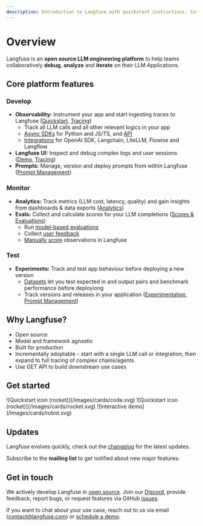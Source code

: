 ```yaml
---
description: Introduction to Langfuse with quickstart instructions, tutorials, and more.
---
```



# Overview

Langfuse is an **open source LLM engineering platform** to help teams collaboratively **debug**, **analyze** and **iterate** on their LLM Applications.

## Core platform features

### Develop

- **Observability:** Instrument your app and start ingesting traces to Langfuse ([Quickstart](https://langfuse.com/docs/get-started), [Tracing](https://langfuse.com/docs/tracing))
  - Track all LLM calls and all other relevant logics in your app
  - [Async SDKs](/docs/sdk/overview) for Python and JS/TS, and [API](https://api.reference.langfuse.com)
  - [Integrations](https://langfuse.com/docs/integrations) for OpenAI SDK, Langchain, LiteLLM, Flowise and Langflow
- **Langfuse UI:** Inspect and debug complex logs and user sessions ([Demo](https://langfuse.com/docs/demo), [Tracing](https://langfuse.com/docs/tracing))
- **Prompts:** Manage, version and deploy prompts from within Langfuse ([Prompt Management](https://langfuse.com/docs/prompts))

### Monitor

- **Analytics:** Track metrics (LLM cost, latency, quality) and gain insights from dashboards & data exports ([Analytics](https://langfuse.com/docs/analytics))
- **Evals:** Collect and calculate scores for your LLM completions ([Scores & Evaluations](https://langfuse.com/docs/scores))
  - Run [model-based evaluations](https://langfuse.com/docs/scores/model-based-evals)
  - Collect [user feedback](https://langfuse.com/docs/scores/user-feedback)
  - [Manually score](https://langfuse-docs-git-new-menu-langfuse.vercel.app/docs/scores/manually) observations in Langfuse

### Test

- **Experiments:** Track and test app behaviour before deploying a new version
  - [Datasets](https://langfuse.com/docs/datasets) let you test expected in and output pairs and benchmark performance before deployiong
  - Track versions and releases in your application ([Experimentation](https://langfuse.com/docs/experimentation), [Prompt Management](https://langfuse.com/docs/prompts))

## Why Langfuse?

- Open source
- Model and framework agnostic
- Built for production
- Incrementally adoptable - start with a single LLM call or integration, then expand to full tracing of complex chains/agents
- Use GET API to build downstream use cases

## Get started

<Cards num={3}>
  <Card href="/docs/tracing/overview" title="How tracing works" image arrow>
    ![Quickstart icon (rocket)](/images/cards/code.svg)
  </Card>
  <Card href="/docs/get-started" title="Quickstart" image arrow>
    ![Quickstart icon (rocket)](/images/cards/rocket.svg)
  </Card>
  <Card href="/docs/demo" title="Interactive demo" image arrow>
    ![Interactive demo](/images/cards/robot.svg)
  </Card>
</Cards>

## Updates

Langfuse evolves quickly, check out the [changelog](/changelog) for the latest updates.

Subscribe to the **mailing list** to get notified about new major features:

<ProductUpdateSignup source="langfuse.com/docs" className="mt-2" />

## Get in touch

We actively develop Langfuse in [open source](/docs/open-source). Join our [Discord](/discord), provide feedback, report bugs, or request features via GitHub [issues](/issue).

If you want to chat about your use case, reach out to us via email (contact@langfuse.com) or [schedule a demo](/schedule-demo).
